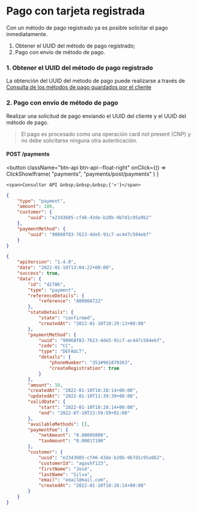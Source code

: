 # Pago con tarjeta registrada

Con un método de pago registrado ya es posible solicitar el pago inmediatamente.

1. Obtener el UUID del método de pago registrado;
2. Pago con envío de método de pago.

### 1. Obtener el UUID del método de pago registrado

La obtención del UUID del método de pago puede realizarse a través de [Consulta de los métodos de pago guardados por el cliente](../paymentMethods/getPaymentMethods.mdx)

### 2. Pago con envío de método de pago

Realizar una solicitud de pago enviando el UUID del cliente y el UUID del método de pago.

> El pago es procesado como una operación card not present (CNP) y no debe solicitarse ninguna otra autenticación.

#### POST /payments


<button className="btn-api btn-api--float-right"
	onClick={() =>
		ClickShowIframe(
			"payments",
			"payments/post/payments"
		)
	}
>
	<span>Consultar API &nbsp;&nbsp;&nbsp;{'>'}</span>
</button>


<Tabs>
<TabItem value="solicitud" label="Solicitud">

```json
{
	"type": "payment",
	"amount": 100,
	"customer": {
		"uuid": "e2343605-cf46-43de-b20b-9b7d1c95a9b2"
	},
	"paymentMethod": {
		"uuid": "90068f83-7623-4de5-91c7-ac447c504ebf"
	}
}
```

</TabItem>
<TabItem value="respuesta" label="Respuesta">

```json
{
	"apiVersion": "1.4.0",
	"date": "2022-01-10T13:04:22+00:00",
	"success": true,
	"data": {
		"id": "42786",
		"type": "payment",
		"referenceDetails": {
			"reference": "A0000A722"
		},
		"stateDetails": {
			"state": "confirmed",
			"createdAt": "2022-01-10T10:29:13+00:00"
		},
		"paymentMethod": {
			"uuid": "90068f83-7623-4de5-91c7-ac447c504ebf",
			"code": "CC",
			"type": "DEFAULT",
			"details": {
				"phoneNumber": "351#961879263",
				"createRegistration": true
			}
		},
		"amount": 10,
		"createdAt": "2022-01-10T10:28:14+00:00",
		"updatedAt": "2022-01-10T11:39:39+00:00",
		"validDate": {
			"start": "2022-01-10T10:28:14+00:00",
			"end": "2022-07-10T23:59:59+01:00"
		},
		"availableMethods": [],
		"paymentFee": {
			"netAmount": "0.00095000",
			"taxAmount": "0.00017100"
		},
		"customer": {
			"uuid": "e2343605-cf46-43de-b20b-9b7d1c95a9b2",
			"customerId": "agashf123",
			"firstName": "José",
			"lastName": "Silva",
			"email": "email@mail.com",
			"createdAt": "2022-01-10T10:28:14+00:00"
		}
	}
}
```

</TabItem>
</Tabs>
